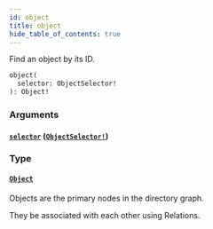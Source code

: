 ```yaml
---
id: object
title: object
hide_table_of_contents: true
---
```



Find an object by its ID.

```graphql
object(
  selector: ObjectSelector!
): Object!
```


### Arguments

#### [`selector`](#) ([`ObjectSelector!`](/docs/directory-guide/graphql/reference/schema/inputs/object-selector))




### Type

#### [`Object`](/docs/directory-guide/graphql/reference/schema/objects/object)

Objects are the primary nodes in the directory graph.

They be associated with each other using Relations.





